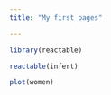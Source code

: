```yaml
---
title: "My first pages"

---
```


```r
library(reactable)
```


```r
reactable(infert)
```



```r
plot(women)
```

